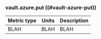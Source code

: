 ### vault.azure.put ((#vault-azure-put))

Metric type | Units | Description
----------- | ----- | -----------
BLAH     | BLAH    | BLAH
